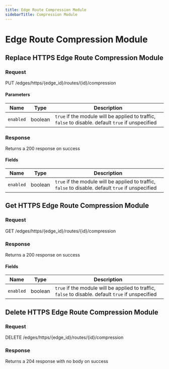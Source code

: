 ```yaml
---
title: Edge Route Compression Module
sidebarTitle: Compression Module
---
```



# Edge Route Compression Module

## Replace HTTPS Edge Route Compression Module

### Request

PUT /edges/https/\{edge_id\}/routes/\{id\}/compression

<EdgeRouteCompressionModuleReplaceRequest />

#### Parameters

| Name      | Type    | Description                                                                                        |
| --------- | ------- | -------------------------------------------------------------------------------------------------- |
| `enabled` | boolean | `true` if the module will be applied to traffic, `false` to disable. default `true` if unspecified |

### Response

Returns a 200 response on success

<EdgeRouteCompressionModuleReplaceResponse />

#### Fields

| Name      | Type    | Description                                                                                        |
| --------- | ------- | -------------------------------------------------------------------------------------------------- |
| `enabled` | boolean | `true` if the module will be applied to traffic, `false` to disable. default `true` if unspecified |

## Get HTTPS Edge Route Compression Module

### Request

GET /edges/https/\{edge_id\}/routes/\{id\}/compression

<EdgeRouteCompressionModuleGetRequest />

### Response

Returns a 200 response on success

<EdgeRouteCompressionModuleGetResponse />

#### Fields

| Name      | Type    | Description                                                                                        |
| --------- | ------- | -------------------------------------------------------------------------------------------------- |
| `enabled` | boolean | `true` if the module will be applied to traffic, `false` to disable. default `true` if unspecified |

## Delete HTTPS Edge Route Compression Module

### Request

DELETE /edges/https/\{edge_id\}/routes/\{id\}/compression

<EdgeRouteCompressionModuleDeleteRequest />

### Response

Returns a 204 response with no body on success
